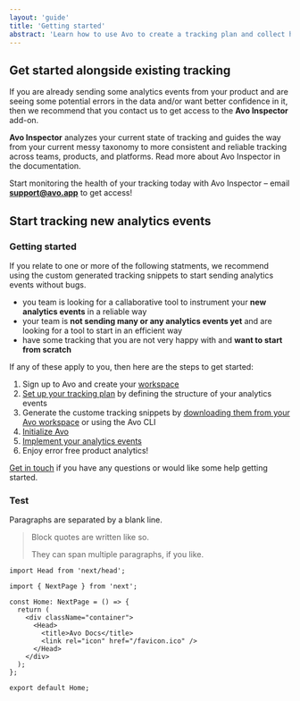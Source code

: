 ```yaml
---
layout: 'guide'
title: 'Getting started'
abstract: 'Learn how to use Avo to create a tracking plan and collect high quality, actionable data.'
---
```


## Get started alongside existing tracking

If you are already sending some analytics events from your product and are seeing some potential errors in the data and/or want better confidence in it, then we recommend that you contact us to get access to the **Avo Inspector** add-on.

**Avo Inspector** analyzes your current state of tracking and guides the way from your current messy taxonomy to more consistent and reliable tracking across teams, products, and platforms. <a to="/inspector">Read more about Avo Inspector in the documentation</a>.

Start monitoring the health of your tracking today with Avo Inspector – email **support@avo.app** to get access!

## Start tracking new analytics events

### Getting started

If you relate to one or more of the following statments, we recommend using the custom generated tracking snippets to start sending analytics events without bugs.

- you team is looking for a callaborative tool to instrument your **new analytics events** in a reliable way
- your team is **not sending many or any analytics events yet** and are looking for a tool to start in an efficient way
- have some tracking that you are not very happy with and **want to start from scratch**

If any of these apply to you, then here are the steps to get started:

1. Sign up to Avo and create your [workspace](/workspace)
2. [Set up your tracking plan](/workspace/tracking-plan) by defining the structure of your analytics events
3. Generate the custome tracking snippets by [downloading them from your Avo workspace](/workspace/implement#avo-file) or using the <a to="/commands#quickstart">Avo CLI</a>
4. [Initialize Avo](/workspace/implement#init-avo)
5. [Implement your analytics events](/workspace/implement#implement-actions)
6. Enjoy error free product analytics!

<p>
  <a href="/help/troubleshooting">Get in touch</a> if you have any questions or
  would like some help getting started.
</p>

### Test

Paragraphs are separated by a blank line.

> Block quotes are
> written like so.
>
> They can span multiple paragraphs,
> if you like.

```tsx
import Head from 'next/head';

import { NextPage } from 'next';

const Home: NextPage = () => {
  return (
    <div className="container">
      <Head>
        <title>Avo Docs</title>
        <link rel="icon" href="/favicon.ico" />
      </Head>
    </div>
  );
};

export default Home;
```
